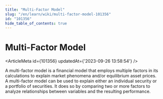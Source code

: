 ```yaml
---
title: "Multi-Factor Model"
slug: "/en/learn/wiki/multi-factor-model-101356"
id: "101356"
hide_table_of_contents: true
---
```



# Multi-Factor Model

<ArticleMeta id={101356} updatedAt={'2023-09-26 13:58:54'} />
<div className='border-solid border-b border-t-0 my-4 border-[var(--ifm-color-gray-300)]' />

A multi-factor model is a financial model that employs multiple factors in its calculations to explain market phenomena and/or equilibrium asset prices. A multi-factor model can be used to explain either an individual security or a portfolio of securities. It does so by comparing two or more factors to analyze relationships between variables and the resulting performance.
